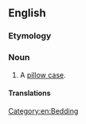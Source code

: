 ==English==

===Etymology===
{{compound|en|pillow|slip}}

===Noun===
{{en-noun}}

# A [[pillow case]].

====Translations====
{{trans-see|pillow case}}

[[Category:en:Bedding]]